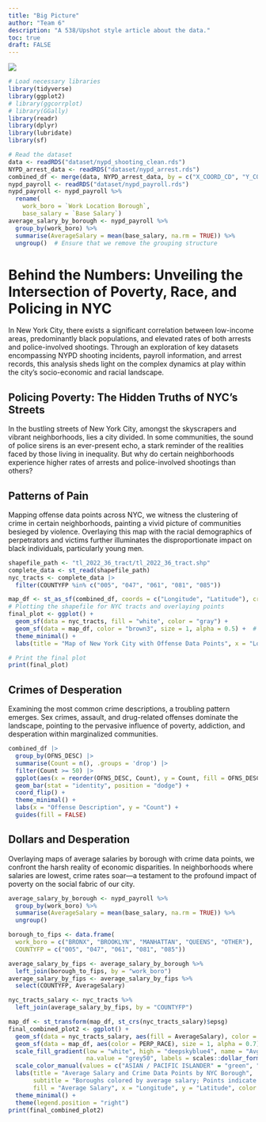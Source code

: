 ```yaml
---
title: "Big Picture"
author: "Team 6"
description: "A 538/Upshot style article about the data."
toc: true
draft: FALSE
---
```


![](images/nypd_big_picture.jpeg)


```r
# Load necessary libraries
library(tidyverse)
library(ggplot2)
# library(ggcorrplot) 
# library(GGally) 
library(readr)
library(dplyr)
library(lubridate)
library(sf)

# Read the dataset
data <- readRDS("dataset/nypd_shooting_clean.rds")
NYPD_arrest_data <- readRDS("dataset/nypd_arrest.rds")
combined_df <- merge(data, NYPD_arrest_data, by = c("X_COORD_CD", "Y_COORD_CD","Latitude","Longitude","PERP_SEX","JURISDICTION_CODE","PERP_RACE"))
nypd_payroll <- readRDS("dataset/nypd_payroll.rds")
nypd_payroll <- nypd_payroll %>%
  rename(
    work_boro = `Work Location Borough`,
    base_salary = `Base Salary`)
average_salary_by_borough <- nypd_payroll %>%
  group_by(work_boro) %>%
  summarise(AverageSalary = mean(base_salary, na.rm = TRUE)) %>%
  ungroup()  # Ensure that we remove the grouping structure

```

# Behind the Numbers: Unveiling the Intersection of Poverty, Race, and Policing in NYC

In New York City, there exists a significant correlation between low-income areas, predominantly black populations, and elevated rates of both arrests and police-involved shootings. Through an exploration of key datasets encompassing NYPD shooting incidents, payroll information, and arrest records, this analysis sheds light on the complex dynamics at play within the city's socio-economic and racial landscape.

## Policing Poverty: The Hidden Truths of NYC's Streets

In the bustling streets of New York City, amongst the skyscrapers and vibrant neighborhoods, lies a city divided. In some communities, the sound of police sirens is an ever-present echo, a stark reminder of the realities faced by those living in inequality. But why do certain neighborhoods experience higher rates of arrests and police-involved shootings than others?


## Patterns of Pain

Mapping offense data points across NYC, we witness the clustering of crime in certain neighborhoods, painting a vivid picture of communities besieged by violence. Overlaying this map with the racial demographics of perpetrators and victims further illuminates the disproportionate impact on black individuals, particularly young men.

```r
shapefile_path <- "tl_2022_36_tract/tl_2022_36_tract.shp"
complete_data <- st_read(shapefile_path)
nyc_tracts <- complete_data |> 
  filter(COUNTYFP %in% c("005", "047", "061", "081", "085"))
```

```r
map_df <- st_as_sf(combined_df, coords = c("Longitude", "Latitude"), crs = 4326, agr = "constant")
# Plotting the shapefile for NYC tracts and overlaying points
final_plot <- ggplot() +
  geom_sf(data = nyc_tracts, fill = "white", color = "gray") +
  geom_sf(data = map_df, color = "brown3", size = 1, alpha = 0.5) +  # Adds the points
  theme_minimal() +
  labs(title = "Map of New York City with Offense Data Points", x = "Longitude", y = "Latitude")

# Print the final plot
print(final_plot)
```

## Crimes of Desperation

Examining the most common crime descriptions, a troubling pattern emerges. Sex crimes, assault, and drug-related offenses dominate the landscape, pointing to the pervasive influence of poverty, addiction, and desperation within marginalized communities.

```r
combined_df |>
  group_by(OFNS_DESC) |>
  summarise(Count = n(), .groups = 'drop') |>
  filter(Count >= 50) |>
  ggplot(aes(x = reorder(OFNS_DESC, Count), y = Count, fill = OFNS_DESC)) +
  geom_bar(stat = "identity", position = "dodge") +
  coord_flip() +
  theme_minimal() +
  labs(x = "Offense Description", y = "Count") +
  guides(fill = FALSE)
```


## Dollars and Desperation

Overlaying maps of average salaries by borough with crime data points, we confront the harsh reality of economic disparities. In neighborhoods where salaries are lowest, crime rates soar—a testament to the profound impact of poverty on the social fabric of our city.

```r
average_salary_by_borough <- nypd_payroll %>%
  group_by(work_boro) %>%
  summarise(AverageSalary = mean(base_salary, na.rm = TRUE)) %>%
  ungroup()

borough_to_fips <- data.frame(
  work_boro = c("BRONX", "BROOKLYN", "MANHATTAN", "QUEENS", "OTHER"),  # Note: Ensure the names match the data
  COUNTYFP = c("005", "047", "061", "081", "085"))

average_salary_by_fips <- average_salary_by_borough %>%
  left_join(borough_to_fips, by = "work_boro")
average_salary_by_fips <- average_salary_by_fips %>%
  select(COUNTYFP, AverageSalary)

nyc_tracts_salary <- nyc_tracts %>%
  left_join(average_salary_by_fips, by = "COUNTYFP")

map_df <- st_transform(map_df, st_crs(nyc_tracts_salary)$epsg)
final_combined_plot2 <- ggplot() +
  geom_sf(data = nyc_tracts_salary, aes(fill = AverageSalary), color = "gray", size = 0.5) +
  geom_sf(data = map_df, aes(color = PERP_RACE), size = 1, alpha = 0.7) +
  scale_fill_gradient(low = "white", high = "deepskyblue4", name = "Avg Salary",
                      na.value = "grey50", labels = scales::dollar_format()) +
  scale_color_manual(values = c("ASIAN / PACIFIC ISLANDER" = "green", "BLACK" = "brown3", "WHITE HISPANIC" = "yellow", "WHITE" = "deeppink", "UNKNOWN" = "darkgray", "BLACK HISPANIC" = "darkblue"), name = "Perpetrator's Race") +
  labs(title = "Average Salary and Crime Data Points by NYC Borough",
       subtitle = "Boroughs colored by average salary; Points indicate crime locations",
       fill = "Average Salary", x = "Longitude", y = "Latitude", color = "Perpetrator's Race") +
  theme_minimal() +
  theme(legend.position = "right")
print(final_combined_plot2)
```
